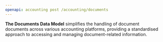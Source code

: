 ```yaml
---
openapi: accounting post /accounting/documents
---
```


**The Documents Data Model** simplifies the handling of document documents across various accounting platforms, providing a standardised approach to accessing and managing document-related information.
